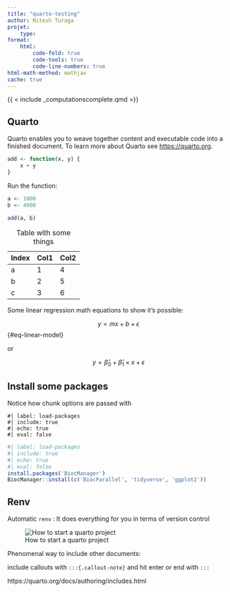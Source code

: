 ```yaml
---
title: "quarto-testing"
author: Nitesh Turaga
projet:
    type: 
format: 
    html:
        code-fold: true
        code-tools: true
        code-line-numbers: true
html-math-method: mathjax
cache: true
---
```


{{ < include _computationscomplete.qmd >}}


## Quarto

Quarto enables you to weave together content and executable code into a finished document. To learn more about Quarto see <https://quarto.org>.

```r
add <- function(x, y) {
    x + y
}
```

Run the function:

```r
a <- 1000
b <- 4000

add(a, b)
```

| Index | Col1 | Col2 |
|-------|------|------|
| a     | 1    | 4    |
| b     | 2    | 5    |
| c     | 3    | 6    |

: Table with some things

Some linear regression math equations to show it's possible:

$$
y = mx + b + \epsilon
$$ {#eq-linear-model}

or

$$
y = \hat{\beta}_0 + \hat{\beta}_1 \times x + \epsilon
$$

## Install some packages

::: callout-note
Notice how chunk options are passed with
:::

    #| label: load-packages
    #| include: true
    #| echo: true
    #| eval: false

```r
#| label: load-packages
#| include: true
#| echo: true
#| eval: false
install.packages('BiocManager')
BiocManager::install(c('BiocParallel', 'tidyverse', 'ggplot2'))
```

## Renv

Automatic `renv` : It does everything for you in terms of version control

![How to start a quarto project](quarto-create-new-project.png){#start-project}

Phenomenal way to include other documents:

include callouts with `:::{.callout-note}` and hit enter or end with `:::`

::: callout-note
https://quarto.org/docs/authoring/includes.html
:::

